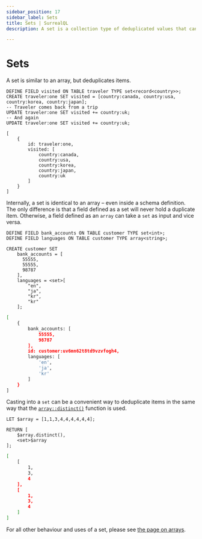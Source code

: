 ```yaml
---
sidebar_position: 17
sidebar_label: Sets
title: Sets | SurrealQL
description: A set is a collection type of deduplicated values that can have a maximum size limit.

---
```


# Sets

A set is similar to an array, but deduplicates items.

```surql
DEFINE FIELD visited ON TABLE traveler TYPE set<record<country>>;
CREATE traveler:one SET visited = [country:canada, country:usa, country:korea, country:japan];
-- Traveler comes back from a trip
UPDATE traveler:one SET visited += country:uk;
-- And again
UPDATE traveler:one SET visited += country:uk;
```

```surql title="Response"
[
	{
		id: traveler:one,
		visited: [
			country:canada,
			country:usa,
			country:korea,
			country:japan,
			country:uk
		]
	}
]
```

Internally, a set is identical to an array – even inside a schema definition. The only difference is that a field defined as a set will never hold a duplicate item. Otherwise, a field defined as an `array` can take a `set` as input and vice versa.

```surql
DEFINE FIELD bank_accounts ON TABLE customer TYPE set<int>;
DEFINE FIELD languages ON TABLE customer TYPE array<string>;

CREATE customer SET
    bank_accounts = [
      55555,
      55555,
      98787
    ],
    languages = <set>[
        "en",
        "ja",
        "kr",
        "kr"
    ];
```

```bash title="Output"
[
	{
		bank_accounts: [
			55555,
			98787
		],
		id: customer:uv6mn62t8td9vzvfogh4,
		languages: [
			'en',
			'ja',
			'kr'
		]
	}
]
```

Casting into a `set` can be a convenient way to deduplicate items in the same way that the [`array::distinct()`](/docs/surrealql/functions/database/array#arraydistinct) function is used.

```surql
LET $array = [1,1,3,4,4,4,4,4,4];

RETURN [
    $array.distinct(),
    <set>$array
];
```

```bash title="Output"
[
	[
		1,
		3,
		4
	],
	[
		1,
		3,
		4
	]
]
```

For all other behaviour and uses of a set, please see [the page on arrays](/docs/surrealql/datamodel/arrays).